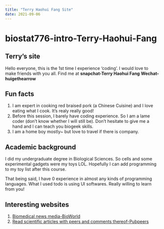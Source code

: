 ```yaml
---
title: "Terry Haohui Fang Site"
date: 2021-09-06
---
```


# biostat776-intro-Terry-Haohui-Fang
## Terry's site
Hello everyone, this is the 1st time I experience 'coding'. I would love to make friends with you all. 
Find me at
**snapchat-Terry Haohui Fang**
**Wechat-huigethearrow**


## Fun facts
1. I am expert in cooking red braised pork (a Chinese Cuisine) and I love eating what I cook. It's realy really good!
2. Before this session, I barely have coding experience. So I am a lame coder (don't know whether I will still be). Don't hesitate to give me a hand and I can teach you biogeek skills. 
3. I am a home boy mostly~ but love to travel if there is company.

## Academic background
I did my undergraduate degree in Biological Sciences. So cells and some experimental gadgets were my toys LOL. Hopefully I can add programming to my toy list after this course.

That being said, I have 0 experience in almost any kinds of programming languages. What I used todo is using UI softwares. Really willing to learn from you!

## Interesting websites
1. [Biomedical news media-BioWorld](https://www.bioworld.com/) 
2. [Read scientific articles with peers and comments thereof-Pubpeers](https://pubpeer.com/static/about)
